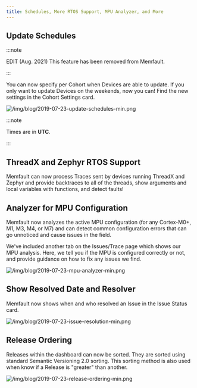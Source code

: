 ```yaml
---
title: Schedules, More RTOS Support, MPU Analyzer, and More
---
```


## Update Schedules

:::note

EDIT (Aug. 2021) This feature has been removed from Memfault.

:::

You can now specify per Cohort when Devices are able to update. If you only want
to update Devices on the weekends, now you can! Find the new settings in the
Cohort Settings card.

<!-- truncate -->

![/img/blog/2019-07-23-update-schedules-min.png](/img/blog/2019-07-23-update-schedules-min.png)

:::note

Times are in **UTC**.

:::

## ThreadX and Zephyr RTOS Support

Memfault can now process Traces sent by devices running ThreadX and Zephyr and
provide backtraces to all of the threads, show arguments and local variables
with functions, and detect faults!

## Analyzer for MPU Configuration

Memfault now analyzes the active MPU configuration (for any Cortex-M0+, M1, M3,
M4, or M7) and can detect common configuration errors that can go unnoticed and
cause issues in the field.

We've included another tab on the Issues/Trace page which shows our MPU
analysis. Here, we tell you if the MPU is configured correctly or not, and
provide guidance on how to fix any issues we find.

![/img/blog/2019-07-23-mpu-analyzer-min.png](/img/blog/2019-07-23-mpu-analyzer-min.png)

## Show Resolved Date and Resolver

Memfault now shows when and who resolved an Issue in the Issue Status card.

![/img/blog/2019-07-23-issue-resolution-min.png](/img/blog/2019-07-23-issue-resolution-min.png)

## Release Ordering

Releases within the dashboard can now be sorted. They are sorted using standard
Semantic Versioning 2.0 sorting. This sorting method is also used when know if a
Release is "greater" than another.

![/img/blog/2019-07-23-release-ordering-min.png](/img/blog/2019-07-23-release-ordering-min.png)

